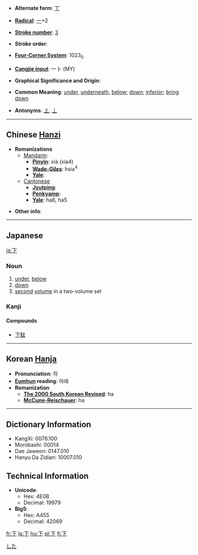 * '''Alternate form''': [[丅]]

* '''[[Wiktionary:Chinese radical index| Radical]]''': [[Wiktionary:Chinese radical index 一|一]]+2

* '''[[Wiktionary:Chinese total strokes index|Stroke number]]''': [[Wiktionary:Chinese total strokes index 3|3]]

* '''Stroke order''': 

* '''[[Wiktionary:Chinese four corner index|Four-Corner System]]''': 1023<sub>0</sub>

* '''[[Wiktionary:Chinese Cangjie index|Cangjie input]]''': 一卜 (MY)

* '''Graphical Significance and Origin''': 

* '''Common Meaning''': [[under]], [[underneath]], [[below]]; [[down]]; [[inferior]]; [[bring down]]

* '''Antonyms''': [[上]], [[丄]]

----

== Chinese [[Hanzi]] ==

* '''Romanizations'''
** [[Mandarin]]:
*** '''[[Pinyin]]''': xià (xia4)
*** '''[[Wade-Giles]]''': hsia<sup>4</sup>
*** '''[[Yale]]''': 
**[[Cantonese]]
***'''[[Jyutping]]''':
***'''[[Penkyamp]]''': 
***'''[[Yale]]''': ha6, ha5

* '''Other info''': 

----

== Japanese ==
[[Category:Japanese language|した]]
[[ja:下]]

===Noun===
{{janoun|[[した]]|shita}}
# [[under]], [[below]]
# [[down]]
# [[second]] [[volume]] in a two-volume set

===Kanji===
{{kanji|カ ([[ka), [[げ]] (ge)|[[した]] (shita), 
*:[[しも]] (shimo), 
*:[[もと]] (moto), 
*:[[さがる]] ([[下がる]], sagaru), 
*:[[さげる]] ([[下げる]], sageru), 
*:[[くだる]] ([[下る]], kudaru]), 
*:[[くだす]] ([[下す]], kudasu), 
*:[[くださる]] ([[下さる]], kudasaru), 
*:[[おりる]] ([[下りる]], oriru), 
*:[[おろす]] ([[下ろす]], orosu)}}

====Compounds====
*[[下駄]]

----

== Korean [[Hanja]] ==

* '''Pronunciation''': 하
* '''[[Eumhun]] reading''': 아래
* '''Romanization'''
** '''[[The 2000 South Korean Revised Romanization|The 2000 South Korean Revised]]''': ha
** '''[[McCune-Reischauer]]''': ha

----

== Dictionary Information ==

* KangXi: 0076.100
* Morobashi: 00014
* Dae Jaweon: 0147.010
* Hanyu Da Zidian: 10007.010

== Technical Information ==

* '''Unicode''':
** Hex: 4E0B
** Decimal: 19979
* '''Big5''':
** Hex: A455
** Decimal: 42069

[[fr:下]]
[[la:下]]
[[hu:下]]
[[pl:下]]
[[fi:下]]
